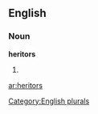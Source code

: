 
==English==

===Noun===
'''heritors'''

# {{plural of|[[heritor]]}}

[[Category:English plurals]]

[[ar:heritors]]